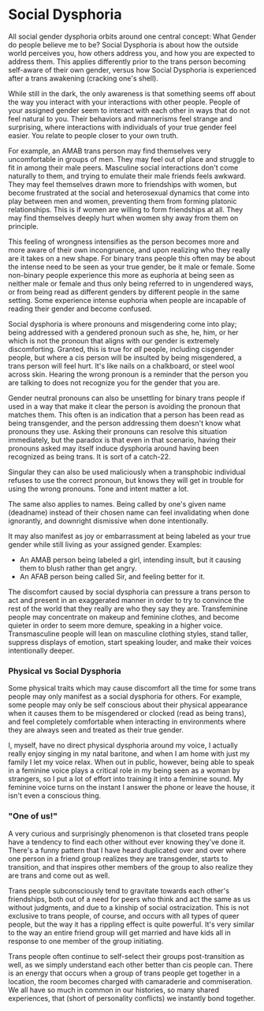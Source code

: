 
<Meta
  title="How Gender Dysphoria Manifests: Social Dysphoria"
  linkTitle="Social Dysphoria"
  description="Pronouns and Deadnames and Gendering, oh my."
/>

<Disclaimer />

# Social Dysphoria

<Gutter>
  <Tweet unified>
    <Tweet id="1215718003310039040" />
    <Tweet id="1215720411788382210" />
    <Tweet id="1215724301065891841" />
    <Tweet id="1215727546387648517" />
    <Tweet id="1215727547780096000" />
    <Tweet id="1215731319973523456" />
  </Tweet>
</Gutter>

All social gender dysphoria orbits around one central concept: What Gender do people believe me to be? Social Dysphoria is about how the outside world perceives you, how others address you, and how you are expected to address them. This applies differently prior to the trans person becoming self-aware of their own gender, versus how Social Dysphoria is experienced after a trans awakening (cracking one's shell).

While still in the dark, the only awareness is that something seems off about the way you interact with your interactions with other people. People of your assigned gender seem to interact with each other in ways that do not feel natural to you. Their behaviors and mannerisms feel strange and surprising, where interactions with individuals of your true gender feel easier. You relate to people closer to your own truth.

For example, an AMAB trans person may find themselves very uncomfortable in groups of men. They may feel out of place and struggle to fit in among their male peers. Masculine social interactions don't come naturally to them, and trying to emulate their male friends feels awkward. They may feel themselves drawn more to friendships with women, but become frustrated at the social and heterosexual dynamics that come into play between men and women, preventing them from forming platonic relationships. This is if women are willing to form friendships at all. They may find themselves deeply hurt when women shy away from them on principle.

This feeling of wrongness intensifies as the person becomes more and more aware of their own incongruence, and upon realizing who they really are it takes on a new shape. For binary trans people this often may be about the intense need to be seen as your true gender, be it male or female. Some non-binary people experience this more as euphoria at being seen as neither male or female and thus only being referred to in ungendered ways, or from being read as different genders by different people in the same setting. Some experience intense euphoria when people are incapable of reading their gender and become confused.

Social dysphoria is where pronouns and misgendering come into play; being addressed with a gendered pronoun such as she, he, him, or her which is not the pronoun that aligns with our gender is extremely discomforting. Granted, this is true for *all* people, including cisgender people, but where a cis person will be insulted by being misgendered, a trans person will feel hurt. It's like nails on a chalkboard, or steel wool across skin. Hearing the wrong pronoun is a reminder that the person you are talking to does not recognize you for the gender that you are.

Gender neutral pronouns can also be unsettling for binary trans people if used in a way that make it clear the person is avoiding the pronoun that matches them. This often is an indication that a person has been read as being transgender, and the person addressing them doesn't know what pronouns they use. Asking their pronouns can resolve this situation immediately, but the paradox is that even in that scenario, having their pronouns asked may itself induce dysphoria around having been recognized as being trans. It is sort of a catch-22.

Singular they can also be used maliciously when a transphobic individual refuses to use the correct pronoun, but knows they will get in trouble for using the wrong pronouns. Tone and intent matter a lot.

The same also applies to names. Being called by one's given name (deadname) instead of their chosen name can feel invalidating when done ignorantly, and downright dismissive when done intentionally.

It may also manifest as joy or embarrassment at being labeled as your true gender while still living as your assigned gender. Examples:

- An AMAB person being labeled a girl, intending insult, but it causing them to blush rather than get angry.
- An AFAB person being called Sir, and feeling better for it.

<Gutter>
  <Tweet id="1219968711681040384" />
</Gutter>

The discomfort caused by social dysphoria can pressure a trans person to act and present in an exaggerated manner in order to try to convince the rest of the world that they really are who they say they are. Transfeminine people may concentrate on makeup and feminine clothes, and become quieter in order to seem more demure, speaking in a higher voice. Transmasculine people will lean on masculine clothing styles, stand taller, suppress displays of emotion, start speaking louder, and make their voices intentionally deeper.

### Physical vs Social Dysphoria

Some physical traits which may cause discomfort all the time for some trans people may only manifest as a social dysphoria for others. For example, some people may only be self conscious about their physical appearance when it causes them to be misgendered or clocked (read as being trans), and feel completely comfortable when interacting in environments where they are always seen and treated as their true gender.

I, myself, have no direct physical dysphoria around my voice, I actually really enjoy singing in my natal baritone, and when I am home with just my family I let my voice relax. When out in public, however, being able to speak in a feminine voice plays a critical role in my being seen as a woman by strangers, so I put a lot of effort into training it into a feminine sound. My feminine voice turns on the instant I answer the phone or leave the house, it isn't even a conscious thing.

### "One of us!"

A very curious and surprisingly phenomenon is that closeted trans people have a tendency to find each other without ever knowing they've done it. There's a funny pattern that I have heard duplicated over and over where one person in a friend group realizes they are transgender, starts to transition, and that inspires other members of the group to also realize they are trans and come out as well.

<Gutter>
  <Tweet id="1137185510793678848" />
</Gutter>

Trans people subconsciously tend to gravitate towards each other's friendships, both out of a need for peers who think and act the same as us without judgments, and due to a kinship of social ostracization. This is not exclusive to trans people, of course, and occurs with all types of queer people, but the way it has a rippling effect is quite powerful. It's very similar to the way an entire friend group will get married and have kids all in response to one member of the group initiating.

Trans people often continue to self-select their groups post-transition as well, as we simply understand each other better than cis people can. There is an energy that occurs when a group of trans people get together in a location, the room becomes charged with camaraderie and commiseration. We all have so much in common in our histories, so many shared experiences, that (short of personality conflicts) we instantly bond together.
